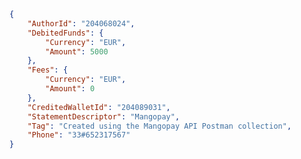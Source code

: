 ```json REST  
{
    "AuthorId": "204068024",
    "DebitedFunds": {
        "Currency": "EUR",
        "Amount": 5000
    },
    "Fees": {
        "Currency": "EUR",
        "Amount": 0
    },
    "CreditedWalletId": "204089031",
    "StatementDescriptor": "Mangopay",
    "Tag": "Created using the Mangopay API Postman collection",
    "Phone": "33#652317567"
}  
```